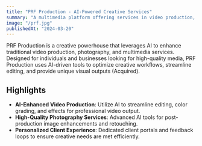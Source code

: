 ```yaml
---
title: "PRF Production - AI-Powered Creative Services"
summary: "A multimedia platform offering services in video production, photography, and AI-enhanced creative solutions."
image: "/prf.jpg"
publishedAt: "2024-03-20"
---
```


PRF Production is a creative powerhouse that leverages AI to enhance traditional video production, photography, and multimedia services. Designed for individuals and businesses looking for high-quality media, PRF Production uses AI-driven tools to optimize creative workflows, streamline editing, and provide unique visual outputs (Acquired).

## Highlights

- **AI-Enhanced Video Production**: Utilize AI to streamline editing, color grading, and effects for professional video output.
- **High-Quality Photography Services**: Advanced AI tools for post-production image enhancements and retouching.
- **Personalized Client Experience**: Dedicated client portals and feedback loops to ensure creative needs are met efficiently.
